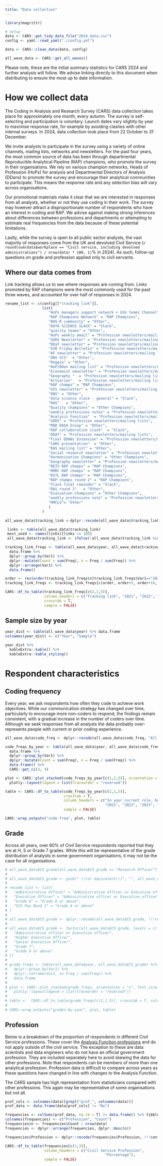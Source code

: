 ```yaml
---
title: "Data collection"
---
```


```r
library(magrittr)

# Setup
data <- CARS::get_tidy_data_file("2024_data.csv")
config <- yaml::read_yaml("./config.yml")

data <- CARS::clean_data(data, config)

all_wave_data <- CARS::get_all_waves()

```

:::{.callout-note}
Please note, these are the initial summary statistics for CARS 2024 and further analysis will follow. 
We advise linking directly to this document when distributing to ensure the most up to date information.
:::


# How we collect data

The Coding in Analysis and Research Survey (CARS) data collection takes place for approximately one month, every autumn. The survey is self-selecting and participation is voluntary. Launch dates vary slightly by year to maximise response rate, for example by avoiding clashes with other internal surveys. In 2024, data collection took place from 22 October to 31 December.

We invite analysts to participate in the survey using a variety of online channels, mailing lists, networks and newsletters. For the past four years, the most common source of data has been through departmental Reproducible Analytical Pipeline (RAP) champions, who promote the survey in their organisations. We rely on various champion networks, Heads of Profession (HoPs) for analysis and Departmental Directors of Analysis (DDans) to promote the survey and encourage their analytical communities to participate. This means the response rate and any selection bias will vary across organisations.

Our promotional materials make it clear that we are interested in responses from all analysts, whether or not they use coding in their work. The survey may however attract a disproportionate number of respondents who have an interest in coding and RAP. We advise against making strong inferences about differences between professions and departments or attempting to estimate real frequencies from the data because of these potential limitations.

Lastly, while the survey is open to all public sector analysts, the vast majority of responses come from the UK and devolved Civil Service (`r round(sum(data$workplace == "Civil service, including devolved administrations") / nrow(data) * 100, 1)`% in 2024). As such, follow-up questions on grade and profession applied only to civil servants.

## Where our data comes from

Link tracking allows us to see where responses are coming from. Links promoted by RAP champions were the most commonly used for the past three waves, and accounted for over half of responses in 2024.

```r
rename_list <- c(config[["tracking_link"]],
                 list(
                    "HoPs managers support network + GSG Teams Channel" = "Profession newsletters/mailing lists", 
                    "RAP Champions Network" = "RAP Champions",                           
                    "NHS-R community" = "Other",                                 
                    "DATA SCIENCE SLACK" = "Slack",                              
                    "quality teams" = "Other",                                    
                    "HoPs weekly email" = "Profession newsletters/mailing lists",                               
                    "GORS Newsletter" = "Profession newsletters/mailing lists",                                  
                    "DDaT newsletter" = "Profession newsletters/mailing lists",                                 
                    "GSR Friday Bulletin" = "Profession newsletters/mailing lists",                              
                    "AF newsletter" = "Profession newsletters/mailing lists",                                   
                    "ONS SCS"  = "Other",                                         
                    "Reggie" = "Other",                                         
                    "HoP/DDan mailing list" = "Profession newsletters/mailing lists",                            
                    "Economist newsletter" = "Profession newsletters/mailing lists",                            
                    "Geography "  = "Profession newsletters/mailing lists",                                      
                    "Actuaries"   = "Profession newsletters/mailing lists",                                     
                    "RAP champs" = "RAP Champions",                                       
                    "GSS newsletter" = "Profession newsletters/mailing lists",                                  
                    "ONS" = "Other",                                               
                    "data science slack - general" = "Slack",                    
                    "RAS"   = "Other",                                             
                    "Quality champions" = "Other Champions",                               
                    "weekly professions notes" = "Profession newsletters/mailing lists",                        
                    "Analysis Function"  = "Profession newsletters/mailing lists",                              
                    "GORS" = "Profession newsletters/mailing lists",                                             
                    "MQD DASH Group" = "Other",                                   
                    "RAP collaboration slack"  = "Slack",                         
                    "DDAT" = "Profession newsletters/mailing lists",                                            
                    "Final DDANs Extension" = "Profession newsletters/mailing lists",                            
                    "CARS presentation"  = "Other",                               
                    "RAS mailing list" = "Other",                                  
                    "Social research newsletter" = "Profession newsletters/mailing lists",                      
                    "Harmonisation Champions" = "Other Champions",                          
                    "Geography newsletter" = "Profession newsletters/mailing lists",                            
                    "BEIS RAP champs" = "RAP Champions",                                  
                    "HMRC RAP champs" = "RAP Champions",                                 
                    "DSTL RAP champs" = "RAP Champions",                                  
                    "RAP champs round 2" = "RAP Champions",                              
                    "Slack final reminder" = "Slack",                             
                    "RAS round 2"   = "Other",                                    
                    "Evaluation Champions" = "Other Champions",                             
                    "weekly professions note" = "Profession newsletters/mailing lists",                         
                    "HMCLG"= "Other"
                    )
                 ) 
  
all_wave_data$tracking_link <-dplyr::recode(all_wave_data$tracking_link , !!!rename_list)

 links <- table(all_wave_data$tracking_link)
 most_used <- names(links)[links >= 100]
 all_wave_data$tracking_link <- ifelse(!all_wave_data$tracking_link %in% most_used, "Other", all_wave_data$tracking_link)

tracking_link_freqs <- table(all_wave_data$year, all_wave_data$tracking_link) %>% 
  data.frame %>% 
  dplyr::group_by(Var1) %>% 
  dplyr::mutate(Count = sum(Freq), n = Freq / sum(Freq)) %>% 
  dplyr::arrange(Var1) %>%
  data.frame()

order <- rev(order(tracking_link_freqs$n[tracking_link_freqs$Var1=="2024"]))
tracking_link_freqs <- tracking_link_freqs[c(order, order+5, order+10, order+15) ,]

CARS::df_to_table(tracking_link_freqs[c(2,1,5)], 
                  column_headers = c("Tracking link", "2021", "2022", "2023", "2024"), 
                  crosstab = T,
                  sample = FALSE)

```

## Sample size by year

```r

year_dist <- table(all_wave_data$year) %>% data.frame 
colnames(year_dist) <- c("Year", "Sample")

year_dist %>%
  kableExtra::kable() %>%
  kableExtra::kable_styling()

```

# Respondent characteristics

## Coding frequency

Every year, we ask respondents how often they code to achieve work objectives. While our communication strategy has changed over time, particularly to encourage more non-coders to respond, the findings remain consistent, with a gradual increase in the number of coders over time. Although we seek responses from all analysts the data probably over-represents people with current or prior coding experience.

```r
all_wave_data$code_freq <- dplyr::recode(all_wave_data$code_freq, "All the time" = "Always")

code_freqs_by_year <- table(all_wave_data$year, all_wave_data$code_freq) %>% 
  data.frame %>% 
  dplyr::group_by(Var1) %>% 
  dplyr::mutate(Count = sum(Freq), n = Freq / sum(Freq)) %>% 
  data.frame() %>%
  CARS::get_ci(3, 4)

plot <- CARS::plot_stacked(code_freqs_by_year[c(1,2,5)], orientation = "v", type = "bar", font_size = 14, xlab = "Year") %>%
  plotly::layout(legend = list(traceorder = "reversed")) 

table <- CARS::df_to_table(code_freqs_by_year[c(2,1,5)], 
                           crosstab = T, 
                           column_headers = c("In your current role, how often do you write code to complete your work objectives?", 
                                              "2021", "2022", "2023", "2024"),
                           sample = FALSE)

CARS::wrap_outputs("code-freq", plot, table)

```

## Grade

Across all years, over 80% of Civil Service respondents reported that they are at H, S or Grade 7 grades. While this will be representative of the grade distribution of analysts in some government organisations, it may not be the case for all organisations.

```r
# all_wave_data$CS_grade[all_wave_data$CS_grade == "Research Officer"] <- "Higher Executive Officer (or equivalent)"
# 
# all_wave_data$CS_grade <- gsub(" \\(or equivalent\\)", "", all_wave_data$CS_grade)
# 
# recode_list <- list(
#   "Administrative Officer" = "Administrative officer or Executive officer",
#   "Executive Officer" = "Administrative officer or Executive officer",
#   "Grade 6" = "Grade 6 or above",
#   "SCS Pay Band 1" = "Grade 6 or above"
# )
# 
# all_wave_data$CS_grade <- dplyr::recode(all_wave_data$CS_grade, !!!recode_list)
# 
# all_wave_data$CS_grade <- factor(all_wave_data$CS_grade, levels = c(
#   "Administrative officer or Executive officer",
#   "Higher Executive Officer",
#   "Senior Executive Officer",
#   "Grade 7",
#   "Grade 6 or above"
# ))
# 
# grade_freqs <- table(all_wave_data$year, all_wave_data$CS_grade) %>% data.frame() %>%
#   dplyr::group_by(Var1) %>%
#   dplyr::reframe(Var2, n= Freq / sum(Freq)) %>%
#   data.frame
# 
# plot <- CARS::plot_stacked(grade_freqs, orientation = "v", font_size = 14, xlab = "Year", colour_scale = "gradient") %>% 
#   plotly::layout(legend = list(traceorder = "reversed"))
# 
# table <-  CARS::df_to_table(grade_freqs[c(2,1,3)], crosstab = T, column_headers = c("Grade", "2020", "2021", "2022", "2023"))
# 
# CARS::wrap_outputs("grades-by-year", plot, table)
```

## Profession

Below is a breakdown of the proportion of respondents in different Civil Service professions. These cover the [Analysis Function professions](https://analysisfunction.civilservice.gov.uk/about-us/frequently-asked-questions/) and do not apply outside of the civil service. The exception to these are data scientists and data engineers who do not have an official government profession. They are included separately here to avoid skewing the data for other professions. Note that respondents can be members of more than one analytical profession. Profession data is difficult to compare across years as these questions have changed in line with changes to the Analysis Function.

The CARS sample has high representation from statisticians compared with other professions. This again may be representative of some organisations but not all.

```r
prof_cols <- colnames(data)[grepl("prof_", colnames(data))]
prof_data <- data.frame(data[prof_cols] != "No")

frequencies <- colSums(prof_data, na.rm = T) |> data.frame() %>% tibble::rownames_to_column()
colnames(frequencies) <- c("Profession", "Count")
frequencies$n <- frequencies$Count / nrow(data)
frequencies <- dplyr::arrange(frequencies, dplyr::desc(n))

frequencies$Profession <- dplyr::recode(frequencies$Profession, !!!config[["professions"]][["cols"]])

CARS::df_to_table(frequencies[c(1,3)],
                  column_headers = c("Civil Service Profession", 
                                              "Percentage"),
                  sample = FALSE)

```

